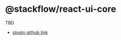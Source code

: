 # @stackflow/react-ui-core

TBD

- [plugin github link](https://github.com/daangn/stackflow/tree/main/extensions/react-ui-core)
